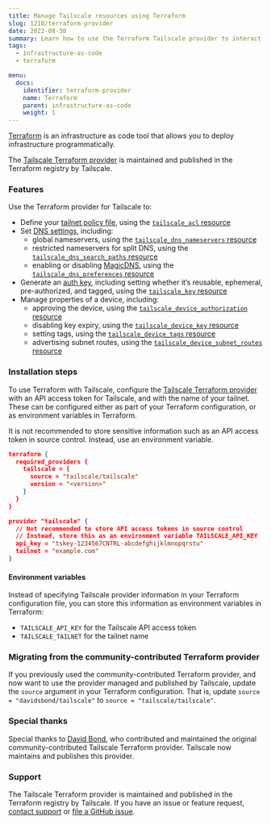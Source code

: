 ```yaml
---
title: Manage Tailscale resources using Terraform
slug: 1210/terraform-provider
date: 2022-08-30
summary: Learn how to use the Terraform Tailscale provider to interact with the Tailscale API.
tags:
  - infrastructure-as-code
  - terraform

menu:
  docs:
    identifier: terraform-provider
    name: Terraform
    parent: infrastructure-as-code
    weight: 1
---
```


[Terraform][terraform] is an infrastructure as code tool that allows you to deploy infrastructure programmatically.

The [Tailscale Terraform provider][terraform-provider-registry] is maintained and published in the Terraform registry by Tailscale.

### Features

Use the Terraform provider for Tailscale to:

- Define your [tailnet policy file][acls], using the [`tailscale_acl` resource][acl-resource]
- Set [DNS settings][dns], including:
  - global nameservers, using the [`tailscale_dns_nameservers` resource][dns-nameservers-resource]
  - restricted nameservers for split DNS, using the [`tailscale_dns_search_paths` resource][dns-search-paths-resource]
  - enabling or disabling [MagicDNS][magicdns], using the
    [`tailscale_dns_preferences` resource][dns-preferences-resource]
- Generate an [auth key][auth-key], including setting whether it’s reusable, ephemeral, pre-authorized, and tagged,
  using the [`tailscale_key` resource][key-resource]
- Manage properties of a device, including:
  - approving the device, using the [`tailscale_device_authorization` resource][device-authorization-resource]
  - disabling key expiry, using the [`tailscale_device_key` resource][device-key-resource]
  - setting tags, using the [`tailscale_device_tags` resource][device-tags-resource]
  - advertising subnet routes, using the [`tailscale_device_subnet_routes` resource][device-subnet-routes-resource]

### Installation steps

To use Terraform with Tailscale, configure the
[Tailscale Terraform provider][terraform-provider-registry] with an API access token for Tailscale, and with the name
of your tailnet. These can be configured either as part of your Terraform configuration, or as environment variables in Terraform.

<Note>
  It is not recommended to store sensitive information such as an API access token in source
  control. Instead, use an environment variable.
</Note>

```json
terraform {
  required_providers {
    tailscale = {
      source = "tailscale/tailscale"
      version = "<version>"
    }
  }
}

provider "tailscale" {
  // Not recommended to store API access tokens in source control
  // Instead, store this as an environment variable TAILSCALE_API_KEY
  api_key = "tskey-1234567CNTRL-abcdefghijklmnopqrstu"
  tailnet = "example.com"
}
```

#### Environment variables

Instead of specifying Tailscale provider information in your Terraform configuration file, you can store this information as environment variables in Terraform:

- `TAILSCALE_API_KEY` for the Tailscale API access token
- `TAILSCALE_TAILNET` for the tailnet name

### Migrating from the community-contributed Terraform provider

If you previously used the community-contributed Terraform provider, and now want to use the provider
managed and published by Tailscale, update the `source` argument in your Terraform configuration. That is, update
`source = "davidsbond/tailscale"` to `source = "tailscale/tailscale"`.

### Special thanks

Special thanks to [David Bond][david-bond], who contributed and maintained the original community-contributed Tailscale Terraform provider. Tailscale now maintains and publishes this provider.

### Support

The Tailscale Terraform provider is maintained and published in the Terraform registry by Tailscale.
If you have an issue or feature request, [contact support][support] or [file a GitHub issue][github-issue].

[acl-resource]: https://registry.terraform.io/providers/tailscale/tailscale/latest/docs/resources/acl
[acls]: /kb/1018/acls/
[api]: /kb/1101/api/
[auth-key]: /kb/1085/auth-keys/
[david-bond]: https://github.com/davidsbond
[device-authorization-resource]: https://registry.terraform.io/providers/tailscale/tailscale/latest/docs/resources/device_authorization
[device-key-resource]: https://registry.terraform.io/providers/tailscale/tailscale/latest/docs/resources/device_key
[device-subnet-routes-resource]: https://registry.terraform.io/providers/tailscale/tailscale/latest/docs/resources/device_subnet_routes
[device-tags-resource]: https://registry.terraform.io/providers/tailscale/tailscale/latest/docs/resources/device_tags
[dns-nameservers-resource]: https://registry.terraform.io/providers/tailscale/tailscale/latest/docs/resources/dns_nameservers
[dns-preferences-resource]: https://registry.terraform.io/providers/tailscale/tailscale/latest/docs/resources/dns_preferences
[dns-search-paths-resource]: https://registry.terraform.io/providers/tailscale/tailscale/latest/docs/resources/dns_search_paths
[dns]: /kb/1054/dns/
[github-issue]: https://github.com/tailscale/terraform-provider-tailscale/issues
[key-resource]: https://registry.terraform.io/providers/tailscale/tailscale/latest/docs/resources/tailnet_key
[magicdns]: /kb/1081/magicdns/
[support]: /contact/support/
[terraform-provider-registry]: https://registry.terraform.io/providers/tailscale/tailscale/latest
[terraform]: https://www.terraform.io/
